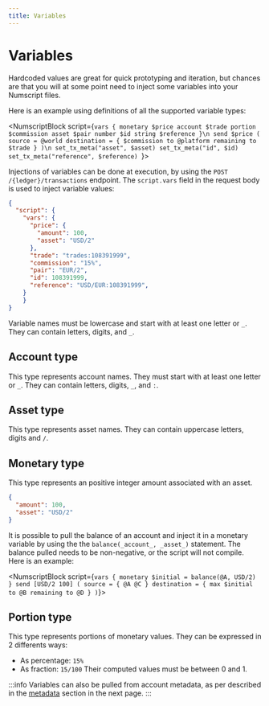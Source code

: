 ```yaml
---
title: Variables
---
```


# Variables
Hardcoded values are great for quick prototyping and iteration, but chances are that you will at some point need to inject some variables into your Numscript files.

Here is an example using definitions of all the supported variable types:

<NumscriptBlock script={`vars {
  monetary $price
  account $trade
  portion $commission
  asset $pair
  number $id
  string $reference
}\n
send $price (
  source = @world
  destination = {
    $commission to @platform
    remaining to $trade
  }
)\n
set_tx_meta("asset", $asset)
set_tx_meta("id", $id)
set_tx_meta("reference", $reference)
`}></NumscriptBlock>

Injections of variables can be done at execution, by using the `POST /{ledger}/transactions` endpoint.
The `script.vars` field in the request body is used to inject variable values:

```json
{
  "script": {
    "vars": {
      "price": {
        "amount": 100,
        "asset": "USD/2"
      },
      "trade": "trades:108391999",
      "commission": "15%",
      "pair": "EUR/2",
      "id": 108391999,
      "reference": "USD/EUR:108391999",
    }
	}
}
```

Variable names must be lowercase and start with at least one letter or `_`.
They can contain letters, digits, and `_`.

## Account type

This type represents account names. They must start with at least one letter or `_`.
They can contain letters, digits, `_`, and `:`.

## Asset type

This type represents asset names. They can contain uppercase letters, digits and `/`.

## Monetary type

This type represents an positive integer amount associated with an asset. 
```json
{
  "amount": 100,
  "asset": "USD/2"
}
```

It is possible to pull the balance of an account and inject it in a monetary variable by using the the `balance(_account_, _asset_)` statement.
The balance pulled needs to be non-negative, or the script will not compile. Here is an example:

<NumscriptBlock script={`vars {
  monetary $initial = balance(@A, USD/2)
}
send [USD/2 100] (
  source = {
    @A
    @C
  }
  destination = {
    max $initial to @B
    remaining to @D
  }
)`}></NumscriptBlock>

## Portion type

This type represents portions of monetary values.
They can be expressed in 2 differents ways:
* As percentage: `15%`
* As fraction: `15/100`
Their computed values must be between 0 and 1.

:::info
Variables can also be pulled from account metadata, as per described in the [metadata](/ledger/reference/numscript/metadata) section in the next page.
:::